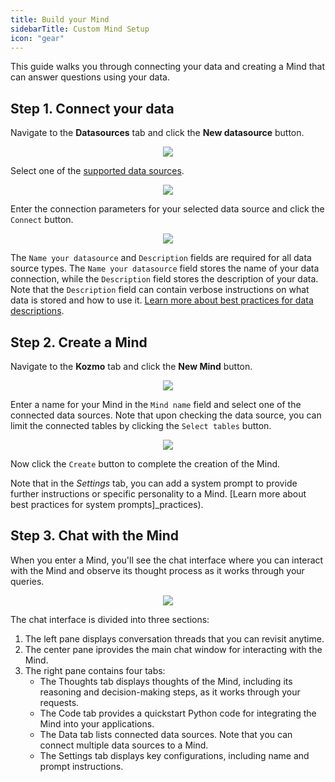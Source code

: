 ```yaml
---
title: Build your Mind
sidebarTitle: Custom Mind Setup
icon: "gear"
---
```


This guide walks you through connecting your data and creating a Mind that can answer questions using your data.

## Step 1. Connect your data

Navigate to the **Datasources** tab and click the **New datasource** button.

<p align="center">
  <img src="/assets/kozmo/DatasourcesTab_Kozmo.png"/>
</p>

Select one of the [supported data sources](/kozmo/data_sources).

<p align="center">
  <img src="/assets/kozmo/DatasourcesType_Kozmo.png"/>
</p>

Enter the connection parameters for your selected data source and click the `Connect` button.

<p align="center">
  <img src="/assets/kozmo/DatasourcesConn_Kozmo.png"/>
</p>

The `Name your datasource` and `Description` fields are required for all data source types. The `Name your datasource` field stores the name of your data connection, while the `Description` field stores the description of your data. Note that the `Description` field can contain verbose instructions on what data is stored and how to use it. [Learn more about best practices for data descriptions](/kozmo/quickstart_best_practices).

## Step 2. Create a Mind

Navigate to the **Kozmo** tab and click the **New Mind** button.

<p align="center">
  <img src="/assets/kozmo/KozmoTab_Kozmo.png"/>
</p>

Enter a name for your Mind in the `Mind name` field and select one of the connected data sources. Note that upon checking the data source, you can limit the connected tables by clicking the `Select tables` button.

<p align="center">
  <img src="/assets/kozmo/NewMind_Kozmo.png"/>
</p>

Now click the `Create` button to complete the creation of the Mind.

Note that in the *Settings* tab, you can add a system prompt to provide further instructions or specific personality to a Mind. [Learn more about best practices for system prompts]_practices).

## Step 3. Chat with the Mind

When you enter a Mind, you'll see the chat interface where you can interact with the Mind and observe its thought process as it works through your queries.

<p align="center">
  <img src="/assets/kozmo/MindChat_Kozmo.png"/>
</p>

The chat interface is divided into three sections:

1. The left pane displays conversation threads that you can revisit anytime.
2. The center pane iprovides the main chat window for interacting with the Mind.
3. The right pane contains four tabs:
    - The Thoughts tab displays thoughts of the Mind, including its reasoning and decision-making steps, as it works through your requests.
    - The Code tab provides a quickstart Python code for integrating the Mind into your applications.
    - The Data tab lists connected data sources. Note that you can connect multiple data sources to a Mind.
    - The Settings tab displays key configurations, including name and prompt instructions.
